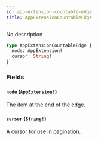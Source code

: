 ```yaml
---
id: app-extension-countable-edge
title: AppExtensionCountableEdge
---
```


No description

```graphql
type AppExtensionCountableEdge {
  node: AppExtension!
  cursor: String!
}
```

### Fields

#### `node` ([`AppExtension!`](/docs/developer/api-reference/objects/app-extension))

The item at the end of the edge.

#### `cursor` ([`String!`](/docs/developer/api-reference/scalars/string))

A cursor for use in pagination.
